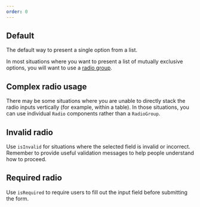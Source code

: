 ```yaml
---
order: 0
---
```



## Default

The default way to present a single option from a list.

In most situations where you want to present a list of mutually exclusive options, you will want to
use a [radio group](/components/radio/radio-group/examples).

<Example Component={RadioDefault} packageName="@atlaskit/radio" />

## Complex radio usage

There may be some situations where you are unable to directly stack the radio inputs vertically (for
example, within a table). In those situations, you can use individual `Radio` components rather than
a `RadioGroup`.

<Example Component={RadioInTable} packageName="@atlaskit/radio" />

## Invalid radio

Use `isInvalid` for situations where the selected field is invalid or incorrect. Remember to provide
useful validation messages to help people understand how to proceed.

<Example Component={RadioInvalid} packageName="@atlaskit/radio" />

## Required radio

Use `isRequired` to require users to fill out the input field before submitting the form.

<Example Component={RadioRequired} packageName="@atlaskit/radio" />
